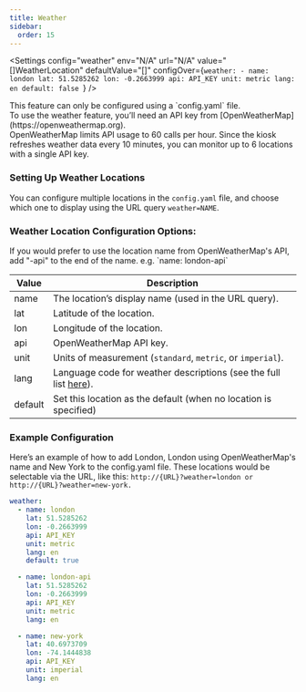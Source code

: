 ```yaml
---
title: Weather
sidebar:
  order: 15
---
```




<Settings
    config="weather"
    env="N/A"
    url="N/A"
    value="[]WeatherLocation"
    defaultValue="[]"
    configOver={`weather:
    - name: london
      lat: 51.5285262
      lon: -0.2663999
      api: API_KEY
      unit: metric
      lang: en
      default: false
    `}
/>

<Aside type="caution">This feature can only be configured using a `config.yaml` file.</Aside>

<Aside type="note">To use the weather feature, you’ll need an API key from [OpenWeatherMap](https://openweathermap.org).</Aside>

<Aside type="tip">OpenWeatherMap limits API usage to 60 calls per hour. Since the kiosk refreshes weather data every 10 minutes, you can monitor up to 6 locations with a single API key.</Aside>

### Setting Up Weather Locations

You can configure multiple locations in the `config.yaml` file, and choose which one to display using the URL query `weather=NAME`.

### Weather Location Configuration Options:

<Aside type="tip">If you would prefer to use the location name from OpenWeatherMap's API, add "-api" to the end of the name. e.g. `name: london-api`</Aside>

| **Value** | **Description**                                                                                              |
| --------- | ------------------------------------------------------------------------------------------------------------ |
| name      | The location’s display name (used in the URL query).                                                         |
| lat       | Latitude of the location.                                                                                    |
| lon       | Longitude of the location.                                                                                   |
| api       | OpenWeatherMap API key.                                                                                      |
| unit      | Units of measurement (`standard`, `metric`, or `imperial`).                                                  |
| lang      | Language code for weather descriptions (see the full list [here](https://openweathermap.org/current#multi)). |
| default   | Set this location as the default (when no location is specified)                                             |

### Example Configuration

Here’s an example of how to add London, London using OpenWeatherMap's name and New York to the config.yaml file. These locations would be selectable via the URL, like this:
`http://{URL}?weather=london or http://{URL}?weather=new-york.`

```yaml
weather:
  - name: london
    lat: 51.5285262
    lon: -0.2663999
    api: API_KEY
    unit: metric
    lang: en
    default: true

  - name: london-api
    lat: 51.5285262
    lon: -0.2663999
    api: API_KEY
    unit: metric
    lang: en

  - name: new-york
    lat: 40.6973709
    lon: -74.1444838
    api: API_KEY
    unit: imperial
    lang: en
```
